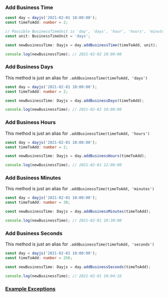 ### Add Business Time
````typescript
const day = dayjs('2021-02-01 10:00:00');
const timeToAdd: number = 2;

// Possible BusinessTimeUnit is 'day', 'days', 'hour', 'hours', 'minute', 'minutes', 'seconds'
const unit: BusinessTimeUnit = 'days';

const newBusinessTime: Dayjs = day.addBusinessTime(timeToAdd, unit);

console.log(newBusinessTime); // 2021-02-02 10:00:00
````

### Add Business Days

This method is just an alias for `.addBusinessTime(timeToAdd, 'days')`

````typescript
const day = dayjs('2021-02-01 10:00:00');
const timeToAdd: number = 2;

const newBusinessTime: Dayjs = day.addBusinessDays(timeToAdd);

console.log(newBusinessTime); // 2021-02-02 10:00:00
````

### Add Business Hours

This method is just an alias for `.addBusinessTime(timeToAdd, 'hours')`

````typescript
const day = dayjs('2021-02-01 10:00:00');
const timeToAdd: number = 2;

const newBusinessTime: Dayjs = day.addBusinessHours(timeToAdd);

console.log(newBusinessTime); // 2021-02-01 12:00:00
````

### Add Business Minutes

This method is just an alias for `.addBusinessTime(timeToAdd, 'minutes')`

````typescript
const day = dayjs('2021-02-01 10:00:00');
const timeToAdd: number = 30;

const newBusinessTime: Dayjs = day.addBusinessMinutes(timeToAdd);

console.log(newBusinessTime); // 2021-02-01 10:30:00
````

### Add Business Seconds

This method is just an alias for `.addBusinessTime(timeToAdd, 'seconds')`

````typescript
const day = dayjs('2021-02-01 10:00:00');
const timeToAdd: number = 256;

const newBusinessTime: Dayjs = day.addBusinessSeconds(timeToAdd);

console.log(newBusinessTime); // 2021-02-01 10:04:16
````

### [Example Exceptions](setup/exception#example)
